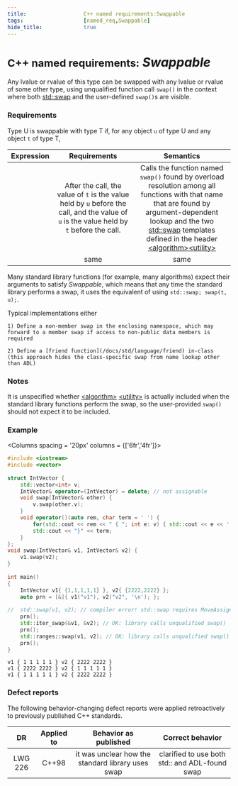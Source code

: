 ```yaml
---
title:                  C++ named requirements:Swappable
tags:                   [named_req,Swappable]
hide_title:             true
---
```




# <small>C++ named requirements:</small> *Swappable*

Any lvalue or rvalue of this type can be swapped with any lvalue or rvalue of some other type, using unqualified function call `swap()` 
in the context where both [std::swap](/docs/std/algorithm/swap) and the user-defined `swap()`s are visible.

### Requirements

Type U is swappable with type T if, for any object `u` of type U and any object `t` of type T,

|                                              Expression                                             |                                                            Requirements                                                           |                                                                                                                      Semantics                                                                                                                      | 
|:---------------------------------------------------------------------------------------------------|:---------------------------------------------------------------------------------------------------------------------------------:|:---------------------------------------------------------------------------------------------------------------------------------------------------------------------------------------------------------------------------------------------------:|
| <Code1/> | After the call, the value of `t` is the value held by `u` before the call, and the value of `u` is the value held by `t` before the call. | Calls the function named `swap()` found by overload resolution among all functions with that name that are found by argument-dependent lookup and the two [std::swap](/docs/std/algorithm/swap) templates defined in the header <Until v='cpp11'><a href="/docs/std/header/algorithm">&lt;algorithm&gt;</a></Until><Since v='cpp11'><a href="/docs/std/header/utility">&lt;utility&gt;</a></Since> |
|  <Code2/> | same  | same        | 

Many standard library functions (for example, many algorithms) expect their arguments to satisfy *Swappable*, 
which means that any time the standard library performs a swap, it uses the equivalent of using `std::swap; swap(t, u);`.

Typical implementations either

    1) Define a non-member swap in the enclosing namespace, which may forward to a member swap if access to non-public data members is required

    2) Define a [friend function](/docs/std/language/friend) in-class (this approach hides the class-specific swap from name lookup other than ADL)

### Notes

It is unspecified whether <Until v='cpp11'><a href="/docs/std/header/algorithm">&lt;algorithm&gt;</a></Until>
<Since v='cpp11'><a href="/docs/std/header/utility">&lt;utility&gt;</a></Since>
is actually included when the standard library functions perform the swap, so the user-provided `swap()` should not expect it to be included.

### Example

<Columns spacing = '20px' columns = {['6fr','4fr']}>
<div>

```cpp
#include <iostream>
#include <vector>
 
struct IntVector {
    std::vector<int> v;
    IntVector& operator=(IntVector) = delete; // not assignable
    void swap(IntVector& other) {
        v.swap(other.v);
    }
    void operator()(auto rem, char term = ' ') {
        for(std::cout << rem << " { "; int e: v) { std::cout << e << ' '; }
        std::cout << "}" << term;
    }
};
void swap(IntVector& v1, IntVector& v2) {
    v1.swap(v2);
}
 
int main()
{
    IntVector v1{ {1,1,1,1,1} }, v2{ {2222,2222} };
    auto prn = [&]{ v1("v1"), v2("v2", '\n'); };
 
//  std::swap(v1, v2); // compiler error! std::swap requires MoveAssignable
    prn();
    std::iter_swap(&v1, &v2); // OK: library calls unqualified swap()
    prn();
    std::ranges::swap(v1, v2); // OK: library calls unqualified swap()
    prn();
}
```

</div>
<div>

```plaintext title="Result"
v1 { 1 1 1 1 1 } v2 { 2222 2222 }
v1 { 2222 2222 } v2 { 1 1 1 1 1 }
v1 { 1 1 1 1 1 } v2 { 2222 2222 }
```

</div>
</Columns>

### Defect reports
The following behavior-changing defect reports were applied retroactively to previously published C++ standards.

|    DR   | Applied to |               Behavior as published               |                Correct behavior                |
|:-------:|:----------:|:-------------------------------------------------:|:----------------------------------------------:|
| LWG 226 | C++98      | it was unclear how the standard library uses swap | clarified to use both std:: and ADL-found swap |